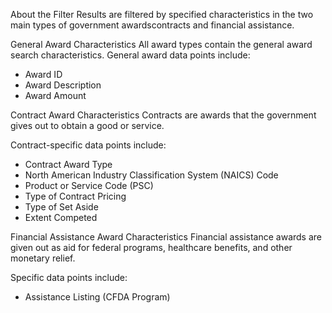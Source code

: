 
About the Filter 
Results are filtered by specified characteristics in the two main types of government awards<GlossaryLink term="contract"/>contracts and <GlossaryLink term="financial-assistance"/>financial assistance. 

General Award Characteristics 
All award types contain the general award search characteristics. 
General award data points include: 
- <GlossaryLink term="award-id"/>Award ID 
- Award Description 
- <GlossaryLink term="award-amount"/>Award Amount 

Contract Award Characteristics 
Contracts are awards that the government gives out to obtain a good or service. 

Contract-specific data points include: 

- Contract Award Type 
- <GlossaryLink term="naics"/>North American Industry Classification System (NAICS) Code 
- <GlossaryLink term="product-or-service-code-psc"/>Product or Service Code (PSC) 
- <GlossaryLink term="contract-pricing-type"/>Type of Contract Pricing 
- <GlossaryLink term="set-aside-type"/>Type of Set Aside 
- <GlossaryLink term="extent-competed"/>Extent Competed 

Financial Assistance Award Characteristics 
Financial assistance awards are given out as aid for federal programs, healthcare benefits, and other monetary relief. 

Specific data points include:  
- <GlossaryLink term="assistance-listings-cfda-program"/>Assistance Listing (CFDA Program) 